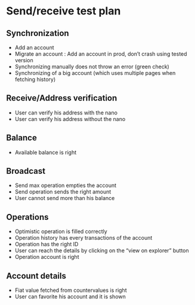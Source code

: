 
# Send/receive test plan

## Synchronization

- Add an account
- Migrate an account : Add an account in prod, don’t crash using tested version
- Synchronizing manually does not throw an error (green check)
- Synchronizing of a big account (which uses multiple pages when fetching history)

## Receive/Address verification

- User can verify his address with the nano
- User can verify his address without the nano

## Balance

- Available balance is right

## Broadcast

- Send max operation empties the account
- Send operation sends the right amount
- User cannot send more than his balance

## Operations

- Optimistic operation is filled correctly
- Operation history has every transactions of the account
- Operation has the right <Glossary word="transaction"></Glossary> ID
- User can reach the <Glossary word="tx"></Glossary> details by clicking on the “view on explorer” button
- Operation account is right

## Account details

- Fiat value fetched from countervalues is right
- User can favorite his account and it is shown